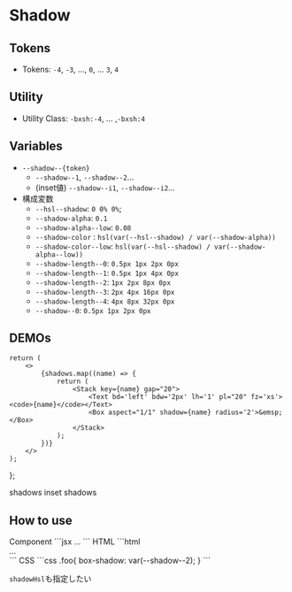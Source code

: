
# Shadow

## Tokens
- Tokens: `-4`, `-3`, ..., `0`, ... `3`, `4`

## Utility
- Utility Class: `-bxsh:-4`, ... ,`-bxsh:4`


## Variables

- `--shadow--{token}`
	- `--shadow--1`, `--shadow--2`...
	- (inset値) `--shadow--i1`, `--shadow--i2`...
- 構成変数
	- `--hsl--shadow`: `0 0% 0%`;
	- `--shadow-alpha`: `0.1`
	- `--shadow-alpha--low`: `0.08`
	- `--shadow-color` : `hsl(var(--hsl--shadow) / var(--shadow-alpha))`
	- `--shadow-color--low`: `hsl(var(--hsl--shadow) / var(--shadow-alpha--low))`
	- `--shadow-length--0`: `0.5px 1px 2px 0px`
	- `--shadow-length--1`: `0.5px 1px 4px 0px`
	- `--shadow-length--2`: `1px 2px 8px 0px`
	- `--shadow-length--3`: `2px 4px 16px 0px`
	- `--shadow-length--4`: `4px 8px 32px 0px`
	- `--shadow--0`: `0.5px 1px 2px 0px`


## DEMOs

	return (
		<>
			{shadows.map((name) => {
				return (
					<Stack key={name} gap="20">
						<Text bd='left' bdw='2px' lh='1' pl="20" fz='xs'><code>{name}</code></Text>
						<Box aspect="1/1" shadow={name} radius='2'>&emsp;</Box>
					</Stack>
				);
			})}
		</>
	);
};

<Demo>
	<Demo.Title>shadows</Demo.Title>
	<Demo.Preview nogrid p={30}>
		<Columns cols={[2, 4, 4]} gap={30}>
			<ShadowDemos shadows={[ 1, 2, 3, 4 ]}/>
		</Columns>
	</Demo.Preview>
</Demo>


<Demo>
	<Demo.Title>inset shadows</Demo.Title>
	<Demo.Preview nogrid p={20}>
		<Columns cols={[2, 4, 4]} gap={30}>
			<ShadowDemos shadows={[ -1, -2, -3, -4 ]}/>
		</Columns>
	</Demo.Preview>
</Demo>


## How to use

<Demo>
	<Demo.Title>Component</Demo.Title>
	<Demo.Code>
	```jsx
	<Box shadow="2">...</Box>
	```
	</Demo.Code>
</Demo>
<Demo>
	<Demo.Title>HTML</Demo.Title>
	<Demo.Code>
	```html
	<div class="l--box -bxsh:1">...</div>
	```
	</Demo.Code>
</Demo>

<Demo>
	<Demo.Title>CSS</Demo.Title>
	<Demo.Code>
```css
.foo{
	box-shadow: var(--shadow--2);
}
```
	</Demo.Code>
</Demo>


`shadowHsl`も指定したい


